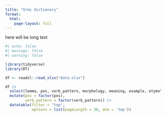 ```yaml
---
title: "Urmi dictionary"
format: 
  html:
    page-layout: full
---
```


here will be long text

```r
#| echo: false
#| message: false
#| warning: false

library(tidyverse)
library(DT)

df <- readxl::read_xlsx("data.xlsx")

df |> 
  select(lemma, pos, verb_pattern, morphology, meaning, example, etymology, dialect, stylistic) |> 
  mutate(pos = factor(pos),
         verb_pattern = factor(verb_pattern)) |> 
  datatable(filter = "top",
            options = list(pageLength = 30, dom = 'top'))

```

